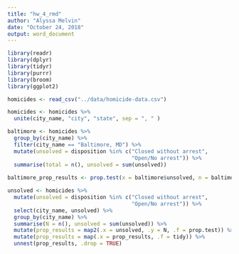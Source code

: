 ```yaml
---
title: "hw_4_rmd"
author: "Alyssa Melvin"
date: "October 24, 2018"
output: word_document
---
```


```r
library(readr)
library(dplyr)
library(tidyr) 
library(purrr)
library(broom)
library(ggplot2)

homicides <- read_csv("../data/homicide-data.csv") 

homicides <- homicides %>% 
  unite(city_name, "city", "state", sep = ", " )

baltimore <- homicides %>% 
  group_by(city_name) %>% 
  filter(city_name == "Baltimore, MD") %>% 
  mutate(unsolved = disposition %in% c("Closed without arrest", 
                                       "Open/No arrest")) %>%
  summarise(total = n(), unsolved = sum(unsolved))
 
baltimore_prop_results <- prop.test(x = baltimore$unsolved, n = baltimore$total)

unsolved <- homicides %>% 
  mutate(unsolved = disposition %in% c("Closed without arrest", 
                                       "Open/No arrest")) %>% 
  select(city_name, unsolved) %>% 
  group_by(city_name) %>% 
  summarise(N = n(), unsolved = sum(unsolved)) %>% 
  mutate(prop_results = map2(.x = unsolved, .y = N, .f = prop.test)) %>% 
  mutate(prop_results = map(.x = prop_results, .f = tidy)) %>% 
  unnest(prop_results, .drop = TRUE)
  
  


```